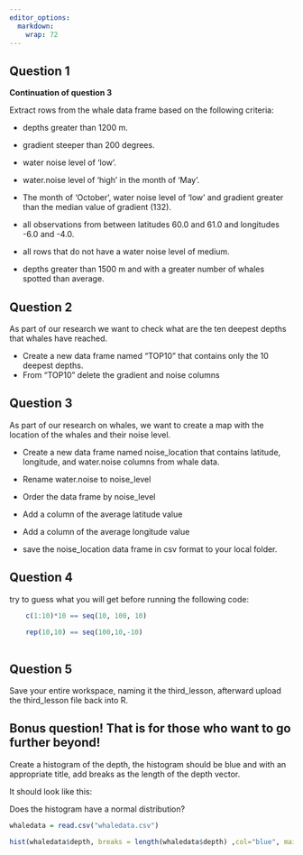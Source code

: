 ```yaml
---
editor_options: 
  markdown: 
    wrap: 72
---
```


## Question 1

**Continuation of question 3**

Extract rows from the whale data frame based on the following criteria:

-   depths greater than 1200 m.

-   gradient steeper than 200 degrees.

-   water noise level of 'low'.

-    water.noise level of 'high' in the month of 'May'.

-   The month of 'October', water noise level of 'low' and gradient
    greater than the median value of gradient (132).

-   all observations from between latitudes 60.0 and 61.0 and longitudes
    -6.0 and -4.0.

-   all rows that do not have a water noise level of medium.

-   depths greater than 1500 m and with a greater number of whales
    spotted than average.

## Question 2

As part of our research we want to check what are the ten deepest depths
that whales have reached.

-   Create a new data frame named "TOP10" that contains only the 10
    deepest depths.
-   From "TOP10" delete the gradient and noise columns

## Question 3

As part of our research on whales, we want to create a map with the
location of the whales and their noise level.

-   Create a new data frame named noise_location that contains latitude,
    longitude, and water.noise columns from whale data.

-   Rename water.noise to noise_level

-   Order the data frame by noise_level

-   Add a column of the average latitude value

-   Add a column of the average longitude value

-   save the noise_location data frame in csv format to your local
    folder.

## Question 4

try to guess what you will get before running the following code:

```r
    c(1:10)*10 == seq(10, 100, 10)
    
    rep(10,10) == seq(100,10,-10)
    
```

## Question 5

Save your entire workspace, naming it the third_lesson, afterward upload
the third_lesson file back into R.

## Bonus question! That is for those who want to go further beyond!

Create a histogram of the depth, the histogram should be blue and with
an appropriate title, add breaks as the length of the depth vector.

It should look like this:

Does the histogram have a normal distribution?

```r
whaledata = read.csv("whaledata.csv")
```

```r

hist(whaledata$depth, breaks = length(whaledata$depth) ,col="blue", main="Histogram of the depth vector") 

```
